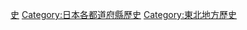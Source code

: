 {{日本行政區劃分類導航|歷史}}
{{Commonscat|History of Yamagata prefecture}}

{{DEFAULTSORT:Yamagata}}
[[Category:山形縣|史]]
[[Category:日本各都道府縣歷史|Category:日本各都道府縣歷史]]
[[Category:東北地方歷史|Category:東北地方歷史]]